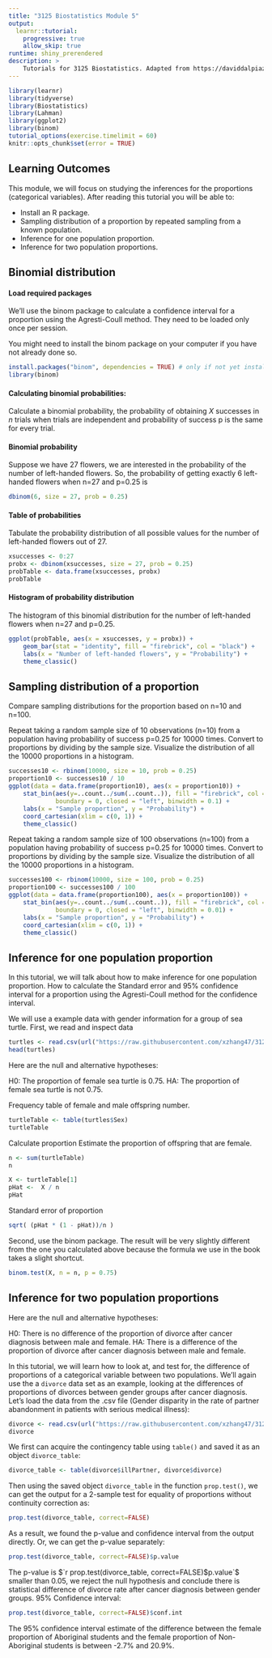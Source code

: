 ```yaml
---
title: "3125 Biostatistics Module 5"
output: 
  learnr::tutorial:
    progressive: true
    allow_skip: true
runtime: shiny_prerendered
description: >
    Tutorials for 3125 Biostatistics. Adapted from https://daviddalpiaz.github.io/appliedstats/.
---
```


```r
library(learnr)
library(tidyverse)
library(Biostatistics)
library(Lahman)
library(ggplot2)
library(binom)
tutorial_options(exercise.timelimit = 60)
knitr::opts_chunk$set(error = TRUE)
```

## Learning Outcomes 

This module, we will focus on studying the inferences for the proportions (categorical variables). After reading this tutorial you will be able to:

 - Install an R package.
 - Sampling distribution of a proportion by repeated sampling from a known population.
 - Inference for one population proportion.
 - Inference for two population proportions.
 
## Binomial distribution

#### Load required packages
We’ll use the binom package to calculate a confidence interval for a proportion using the Agresti-Coull method. They need to be loaded only once per session.

You might need to install the binom package on your computer if you have not already done so.

```r
install.packages("binom", dependencies = TRUE) # only if not yet installed
library(binom)
```

#### Calculating binomial probabilities:

Calculate a binomial probability, the probability of obtaining $X$ successes in $n$ trials when trials are independent and probability of success p is the same for every trial.

#### Binomial probability
Suppose we have 27 flowers, we are interested in the probability of the number of left-handed flowers.
So, the probability of getting exactly 6 left-handed flowers when n=27 and p=0.25 is

```r
dbinom(6, size = 27, prob = 0.25)
```

#### Table of probabilities
Tabulate the probability distribution of all possible values for the number of left-handed flowers out of 27.

```r
xsuccesses <- 0:27
probx <- dbinom(xsuccesses, size = 27, prob = 0.25) 
probTable <- data.frame(xsuccesses, probx)
probTable
```

#### Histogram of probability distribution
The histogram of this binomial distribution for the number of left-handed flowers when n=27 and p=0.25.

```r
ggplot(probTable, aes(x = xsuccesses, y = probx)) + 
    geom_bar(stat = "identity", fill = "firebrick", col = "black") +
    labs(x = "Number of left-handed flowers", y = "Probability") +
    theme_classic()
```


## Sampling distribution of a proportion
Compare sampling distributions for the proportion based on n=10 and n=100.

Repeat taking a random sample size of 10 observations (n=10) from a population having probability of success p=0.25 for 10000 times. Convert to proportions by dividing by the sample size. Visualize the distribution of all the 10000 proportions in a histogram.

```r
successes10 <- rbinom(10000, size = 10, prob = 0.25)
proportion10 <- successes10 / 10
ggplot(data = data.frame(proportion10), aes(x = proportion10)) + 
    stat_bin(aes(y=..count../sum(..count..)), fill = "firebrick", col = "black",
             boundary = 0, closed = "left", binwidth = 0.1) +
    labs(x = "Sample proportion", y = "Probability") + 
    coord_cartesian(xlim = c(0, 1)) +
    theme_classic()
```

Repeat taking a random sample size of 100 observations (n=100) from a population having probability of success p=0.25 for 10000 times. Convert to proportions by dividing by the sample size. Visualize the distribution of all the 10000 proportions in a histogram.

```r
successes100 <- rbinom(10000, size = 100, prob = 0.25)
proportion100 <- successes100 / 100
ggplot(data = data.frame(proportion100), aes(x = proportion100)) + 
    stat_bin(aes(y=..count../sum(..count..)), fill = "firebrick", col = "black",
             boundary = 0, closed = "left", binwidth = 0.01) +
    labs(x = "Sample proportion", y = "Probability") + 
    coord_cartesian(xlim = c(0, 1)) +
    theme_classic()
```


## Inference for one population proportion

In this tutorial, we will talk about how to make inference for one population proportion. How to calculate the Standard error and 95% confidence interval for a proportion using the Agresti-Coull method for the confidence interval.

We will use a example data with gender information for a group of sea turtle. First, we read and inspect data
```r
turtles <- read.csv(url("https://raw.githubusercontent.com/xzhang47/3125/main/chap07e3GreenTurtleSex.csv"), stringsAsFactors = FALSE)
head(turtles)
```

Here are the null and alternative hypotheses:

H0: The proportion of female sea turtle is 0.75. 
HA: The proportion of female sea turtle is not 0.75. 


Frequency table of female and male offspring number.

```r
turtleTable <- table(turtles$Sex)
turtleTable
```

Calculate proportion
Estimate the proportion of offspring that are female.

```r
n <- sum(turtleTable)
n
```

```r
X <- turtleTable[1]
pHat <-  X / n
pHat
```

Standard error of proportion
```r
sqrt( (pHat * (1 - pHat))/n )
```

Second, use the binom package. The result will be very slightly different from the one you calculated above because the formula we use in the book takes a slight shortcut.

```r
binom.test(X, n = n, p = 0.75)
```

## Inference for two population proportions

Here are the null and alternative hypotheses:

H0: There is no difference of the proportion of divorce after cancer diagnosis between male and female. 
HA: There is a difference of the proportion of divorce after cancer diagnosis between male and female.

In this tutorial, we will learn how to look at, and test for, the difference of proportions of a categorical variable between two populations. We’ll again use the a `divorce` data set as an example, looking at the differences of proportions of divorces between gender groups after cancer diagnosis. Let’s load the data from the .csv file (Gender disparity in the rate of partner abandonment in patients with serious medical illness):

```r
divorce <- read.csv(url("https://raw.githubusercontent.com/xzhang47/3125/main/chap09q03DiseaseAndDivorce.csv"), header = TRUE)
divorce
```

We first can acquire the contingency table using `table()` and saved it as an object `divorce_table`:
```r
divorce_table <- table(divorce$illPartner, divorce$divorce)
```

Then using the saved object `divorce_table` in the function `prop.test()`, we can get the output for a 2-sample test for equality of proportions without continuity correction as:
```r
prop.test(divorce_table, correct=FALSE) 
```

As a result, we found the p-value and confidence interval from the output directly. Or, we can get the p-value separately:

```r
prop.test(divorce_table, correct=FALSE)$p.value 
```
The p-value is $`r prop.test(divorce_table, correct=FALSE)$p.value`$ smaller than 0.05, we reject the null hypothesis and conclude there is statistical difference of divorce rate after cancer diagnosis between gender groups.
95% Confidence interval:
```r
prop.test(divorce_table, correct=FALSE)$conf.int 
```

The 95% confidence interval estimate of the difference between the female proportion of Aboriginal students and the female proportion of Non-Aboriginal students is between -2.7% and 20.9%.

